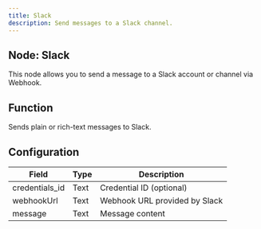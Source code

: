 ```yaml
---
title: Slack
description: Send messages to a Slack channel.
---
```


## Node: Slack

This node allows you to send a message to a Slack account or channel via Webhook.

## Function
Sends plain or rich-text messages to Slack.

## Configuration

| Field         | Type   | Description                               |
|---------------|--------|-------------------------------------------|
| credentials_id | Text   | Credential ID (optional)                 |
| webhookUrl     | Text   | Webhook URL provided by Slack            |
| message        | Text   | Message content                          |
